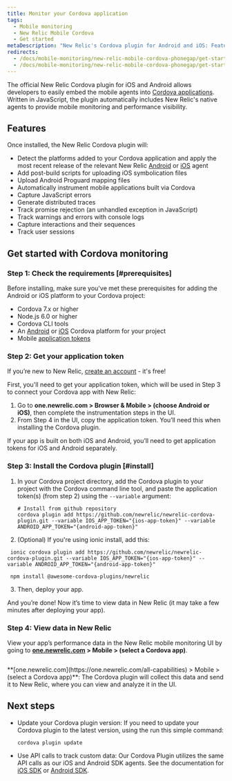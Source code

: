 ```yaml
---
title: Monitor your Cordova application
tags:
  - Mobile monitoring
  - New Relic Mobile Cordova
  - Get started
metaDescription: "New Relic's Cordova plugin for Android and iOS: Features, compatibility, requirements, installation, and upgrade procedures."
redirects:
  - /docs/mobile-monitoring/new-relic-mobile-cordova-phonegap/get-started/new-relic-cordova-overview
  - /docs/mobile-monitoring/new-relic-mobile-cordova-phonegap/get-started/introduction-new-relic-cordova 
---
```





The official New Relic Cordova plugin for iOS and Android allows developers to easily embed the mobile agents into [Cordova applications](http://cordova.apache.org/). Written in JavaScript, the plugin automatically includes New Relic's native agents to provide mobile monitoring and performance visibility.

## Features

Once installed, the New Relic Cordova plugin will:

* Detect the platforms added to your Cordova application and apply the most recent release of the relevant New Relic [Android](/docs/releases/android) or [iOS](/docs/releases/ios) agent
* Add post-build scripts for uploading iOS symbolication files
* Upload Android Proguard mapping files
* Automatically instrument mobile applications built via Cordova
* Capture JavaScript errors
* Generate distributed traces
* Track promise rejection (an unhandled exception in JavaScript)
* Track warnings and errors with console logs
* Capture interactions and their sequences
* Track user sessions

## Get started with Cordova monitoring

### Step 1: Check the requirements [#prerequisites]

Before installing, make sure you've met these prerequisites for adding the Android or iOS platform to your Cordova project:

* Cordova 7.x or higher
* Node.js 6.0 or higher
* Cordova CLI tools
* An [Android](https://cordova.apache.org/docs/en/latest/guide/platforms/android) or [iOS](https://cordova.apache.org/docs/en/latest/guide/platforms/ios/index.html) Cordova platform for your project
* Mobile [application tokens](/docs/mobile-monitoring/new-relic-mobile/maintenance/viewing-your-application-token)

### Step 2: Get your application token
If you’re new to New Relic, [create an account](https://newrelic.com/signup) - it's free!

First, you'll need to get your application token, which will be used in Step 3 to connect your Cordova app with New Relic:

  1. Go to **one.newrelic.com > Browser & Mobile > (choose Android or iOS)**, then complete the instrumentation steps in the UI. 
  2. From Step 4 in the UI, copy the application token. You’ll need this when installing the Cordova plugin.
 
  <Callout variant="important">
  If your app is built on both iOS and Android, you’ll need to get application tokens for iOS and Android separately.
  </Callout> 

### Step 3: Install the Cordova plugin [#install]

1. In your Cordova project directory, add the Cordova plugin to your project with the Cordova command line tool, and paste the application token(s) (from step 2) using the `--variable` argument:

   ```
   # Install from github repository
   cordova plugin add https://github.com/newrelic/newrelic-cordova-plugin.git --variable IOS_APP_TOKEN="{ios-app-token}" --variable ANDROID_APP_TOKEN="{android-app-token}"
   ```

2. (Optional) If you're using ionic install, add this:

  ``` shell
   ionic cordova plugin add https://github.com/newrelic/newrelic-cordova-plugin.git --variable IOS_APP_TOKEN="{ios-app-token}" --variable ANDROID_APP_TOKEN="{android-app-token}"

   npm install @awesome-cordova-plugins/newrelic

  ```
3. Then, deploy your app.

And you’re done! Now it’s time to view data in New Relic (it may take a few minutes after deploying your app). 

### Step 4: View data in New Relic
View your app’s performance data in the New Relic mobile monitoring UI by going to **[one.newrelic.com](https://one.newrelic.com/all-capabilities) > Mobile > (select a Cordova app)**.
 
<img
  title=""
  alt=""
  src={mobileCordovaAppOverview}
/>

<figcaption>
  **[one.newrelic.com](https://one.newrelic.com/all-capabilities) > Mobile > (select a Cordova app)**: The Cordova plugin will collect this data and send it to New Relic, where you can view and analyze it in the UI.
</figcaption>


## Next steps

* Update your Cordova plugin version: If you need to update your Cordova plugin to the latest version, using the run this simple command:

  ```
  cordova plugin update
  ```

* Use API calls to track custom data: Our Cordova Plugin utilizes the same API calls as our iOS and Android SDK agents. See the documentation for [iOS SDK](/docs/mobile-monitoring/new-relic-mobile-ios/ios-sdk-api) or [Android SDK](/docs/mobile-monitoring/new-relic-mobile-android/android-sdk-api).
